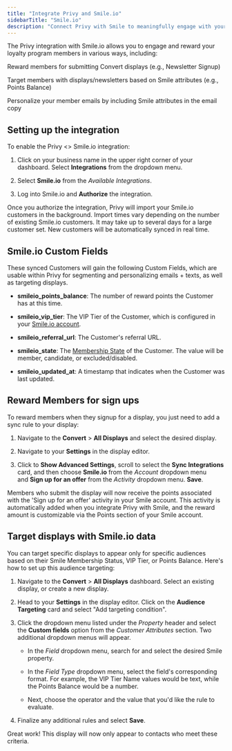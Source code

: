 ```yaml
---
title: "Integrate Privy and Smile.io"
sidebarTitle: "Smile.io"
description: "Connect Privy with Smile to meaningfully engage with your rewards members."
---
```


The Privy integration with Smile.io allows you to engage and reward your loyalty program members in various ways, including:

<Icon icon="gift" /> Reward members for submitting Convert displays (e.g., Newsletter Signup)

<Icon icon="bullseye-arrow" /> Target members with displays/newsletters based on Smile attributes (e.g., Points Balance)

<Icon icon="hand-wave" /> Personalize your member emails by including Smile attributes in the email copy 

## Setting up the integration

To enable the Privy \<> Smile.io integration:

1. Click on your business name in the upper right corner of your dashboard. Select **Integrations** from the dropdown menu.

2. Select **Smile.io** from the *Available Integrations*.

3. Log into Smile.io and **Authorize** the integration.



Once you authorize the integration, Privy will import your Smile.io customers in the background. Import times vary depending on the number of existing Smile.io customers. It may take up to several days for a large customer set. New customers will be automatically synced in real time.

## Smile.io Custom Fields

These synced Customers will gain the following Custom Fields, which are usable within Privy for segmenting and personalizing emails + texts, as well as targeting displays.

* **smileio\_points\_balance**: The number of reward points the Customer has at this time. 

* **smileio\_vip\_tier**: The VIP Tier of the Customer, which is configured in your [Smile.io account](https://app.smile.io/reward-programs/vip/tiers). 

* **smileio\_referral\_url**: The Customer's referral URL.

* **smileio\_state**: The [Membership State](https://help.smile.io/en/articles/4036221-different-types-of-customers-in-smile) of the Customer. The value will be member, candidate, or excluded/disabled.

* **smileio\_updated\_at**: A timestamp that indicates when the Customer was last updated. 

## Reward Members for sign ups

To reward members when they signup for a display, you just need to add a sync rule to your display: 

1. Navigate to the **Convert** > **All Displays** and select the desired display.

2. Navigate to your **Settings** in the display editor. 

3. Click to **Show Advanced Settings**, scroll to select the **Sync Integrations** card, and then choose **Smile.io** from the *Account* dropdown menu and **Sign up for an offer** from the *Activity* dropdown menu. **Save**. 



Members who submit the display will now receive the points associated with the 'Sign up for an offer' activity in your Smile account. This activity is automatically added when you integrate Privy with Smile, and the reward amount is customizable via the Points section of your Smile account. 



## Target displays with Smile.io data

You can target specific displays to appear only for specific audiences based on their Smile Membership Status, VIP Tier, or Points Balance. Here's how to set up this audience targeting:

1. Navigate to the **Convert** > **All Displays** dashboard. Select an existing display, or create a new display.

2. Head to your **Settings** in the display editor. Click on the **Audience Targeting** card and select "Add targeting condition".

3. Click the dropdown menu listed under the *Property* header and select the **Custom fields** option from the *Customer Attributes* section. Two additional dropdown menus will appear. 

   * In the *Field* dropdown menu, search for and select the desired Smile property.

   * In the *Field Type* dropdown menu, select the field's corresponding format. For example, the VIP Tier Name values would be text, while the Points Balance would be a number. 

   * Next, choose the operator and the value that you'd like the rule to evaluate. 

4. Finalize any additional rules and select **Save**.



Great work! This display will now only appear to contacts who meet these criteria.